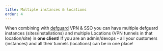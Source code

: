 ```yaml
---
title: Multiple instances & locations
order: 4
---
```


When combining with [defguard](https://github.com/DefGuard/defguard) VPN & SSO you can have multiple defguard instances (sites/installations) and multiple Locations (VPN tunnels in that location/site) in <strong>one client</strong>! If you are an admin/devops - all your customers (instances) and all their tunnels (locations) can be in one place!
